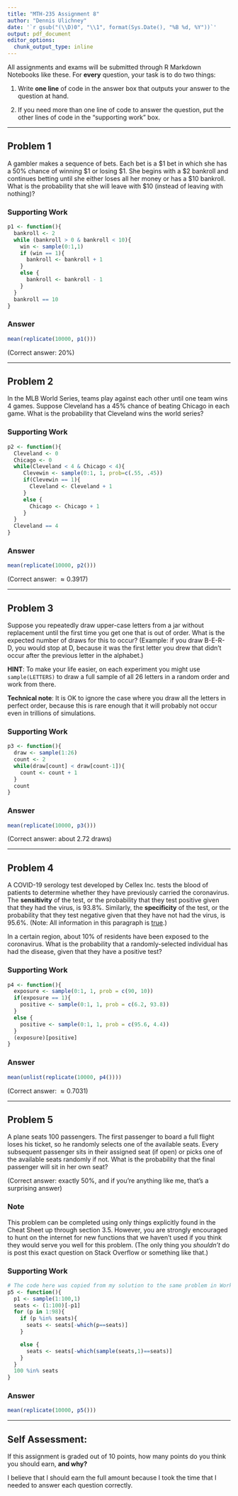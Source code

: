 ---
title: "MTH-235 Assignment 8"
author: "Dennis Ulichney"
date: '`r gsub("(\\D)0", "\\1", format(Sys.Date(), "%B %d, %Y"))`'
output: pdf_document
editor_options:
  chunk_output_type: inline
---


All assignments and exams will be submitted through R Markdown Notebooks like
these. For **every** question, your task is to do two things:

1. Write **one line** of code in the answer box that outputs your answer to the
question at hand.

2. If you need more than one line of code to answer the question, put the other
lines of code in the "supporting work" box.

---

## Problem 1
A gambler makes a sequence of bets. Each bet is a $\$1$ bet in which she has a
$50\%$ chance of winning $\$1$ or losing $\$1$. She begins with a $\$2$ bankroll
and continues betting until she either loses all her money or has a $\$10$ 
bankroll. What is the probability that she will leave with $\$10$ (instead of 
leaving with nothing)?

### Supporting Work
```{r}
p1 <- function(){
  bankroll <- 2
  while (bankroll > 0 & bankroll < 10){
    win <- sample(0:1,1)
    if (win == 1){
      bankroll <- bankroll + 1
    }
    else {
      bankroll <- bankroll - 1
    }
  }
  bankroll == 10
}
```

### Answer
```{r}
mean(replicate(10000, p1()))
```

(Correct answer: $20\%$)

---

## Problem 2
In the MLB World Series, teams play against each other until one team wins 
4 games. Suppose Cleveland has a $45\%$ chance of beating Chicago in each game. 
What is the probability that Cleveland wins the world series?

### Supporting Work
```{r}
p2 <- function(){
  Cleveland <- 0
  Chicago <- 0
  while(Cleveland < 4 & Chicago < 4){
     Clevewin <- sample(0:1, 1, prob=c(.55, .45))
     if(Clevewin == 1){
       Cleveland <- Cleveland + 1
     }
     else {
       Chicago <- Chicago + 1
     }
  }
  Cleveland == 4
}
```

### Answer
```{r}
mean(replicate(10000, p2()))
```

(Correct answer: $\approx 0.3917$)

---

## Problem 3

Suppose you repeatedly draw upper-case letters from a jar without replacement 
until the first time you get one that is out of order. What is the expected 
number of draws for this to occur? (Example: if you draw B-E-R-D, you would stop
at D, because it was the first letter you drew that didn't occur after the 
previous letter in the alphabet.)	

**HINT**: To make your life easier, on each experiment you might use
`sample(LETTERS)` to draw a full sample of all 26 letters in a random order and
work from there.

**Technical note**: It is OK to ignore the case where you draw all the letters
in perfect order, because this is rare enough that it will probably not occur 
even in trillions of simulations.

### Supporting Work

```{r}
p3 <- function(){
  draw <- sample(1:26)
  count <- 2
  while(draw[count] < draw[count-1]){
    count <- count + 1
  }
  count
}
```

### Answer

```{r}
mean(replicate(10000, p3()))
```

(Correct answer: about $2.72$ draws)

---

## Problem 4

A COVID-19 serology test developed by Cellex Inc. tests the blood of patients to
determine whether they have previously carried the coronavirus. The 
**sensitivity** of the test, or the probability that they test positive given 
that they had the virus, is $93.8\%$. Similarly, the **specificity** of the 
test, or the probability that they test negative given that they have not had 
the virus, is $95.6\%$. (Note: All information in this paragraph is
[true](https://www.centerforhealthsecurity.org/resources/COVID-19/serology/Serology-based-tests-for-COVID-19.html).) 

In a certain region, about $10\%$ of residents have been exposed to the 
coronavirus. What is the probability that a randomly-selected individual has had
the disease, given that they have a positive test? 

### Supporting Work

```{r}
p4 <- function(){
  exposure <- sample(0:1, 1, prob = c(90, 10))
  if(exposure == 1){
    positive <- sample(0:1, 1, prob = c(6.2, 93.8))
  }
  else {
    positive <- sample(0:1, 1, prob = c(95.6, 4.4))
  }
  (exposure)[positive]
}
```

### Answer

```{r}
mean(unlist(replicate(10000, p4())))
```

(Correct answer: $\approx 0.7031$)

---

## Problem 5

A plane seats 100 passengers. The first passenger to board a full flight loses
his ticket, so he randomly selects one of the available seats. Every subsequent
passenger sits in their assigned seat (if open) or picks one of the available
seats randomly if not. What is the probability that the final passenger will sit
in her own seat? 

(Correct answer: exactly $50\%$, and if you're anything like me, that's a
surprising answer)

### Note

This problem can be completed using only things explicitly found in the Cheat
Sheet up through section 3.5. However, you are strongly encouraged to hunt on
the internet for new functions that we haven't used if you think they would 
serve you well for this problem. (The only thing you *shouldn't* do is post this
exact question on Stack Overflow or something like that.)

### Supporting Work

```{r}
# The code here was copied from my solution to the same problem in Worksheet 3.5.
p5 <- function(){
  p1 <- sample(1:100,1)
  seats <- (1:100)[-p1]
  for (p in 1:98){
    if (p %in% seats){
      seats <- seats[-which(p==seats)]
    }

    else {
      seats <- seats[-which(sample(seats,1)==seats)]
    }
  }
  100 %in% seats
}
```

### Answer

```{r}
mean(replicate(10000, p5()))
```

---

## Self Assessment:

If this assignment is graded out of 10 points, how many points do you think you
should earn, **and why?**

<!-- type your response to the self assessment below this line -->
I believe that I should earn the full amount because I took the time that I needed to answer each question correctly.



